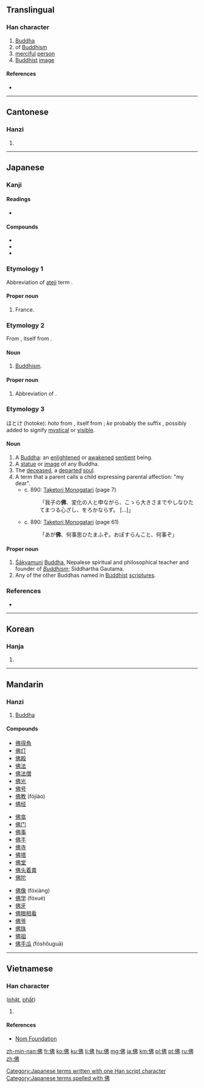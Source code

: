 {{also|仏}}
==Translingual==
{{stroke order|strokes=7}}

===Han character===
{{Han char|rn=9|rad=人|as=05|sn=7|four=2522<sub>7</sub>|canj=人中中弓 (OLLN)|ids=⿰[[亻]][[弗]]}}

# [[Buddha]]
# of [[Buddhism]]
# [[merciful]] [[person]]
# [[Buddhist]] [[image]]

====References====
* {{Han ref|kx=0099.040|dkj=00517|dj=0208.110|hdz=10140.030|uh=4F5B|ud=20315|bh=A6F2|bd=42738}}

----

==Cantonese==

===Hanzi===
{{yue-hanzi|jyut=[[bat6]], [[fat1]], [[fat6]]|y=bat6, fat1, fat6}}

# {{defn|lang=yue|sort=人05}}

----

==Japanese==

===Kanji===
{{ja-kanji|grade=n|rs=人05|style=ky|shin=仏}}

====Readings====
* {{ja-readings|on=[[ぶつ]] (butsu), [[ふつ]] (futsu), [[ほつ]] (hotsu)|kun=[[ほとけ]] (hotoke)}}

====Compounds====
* {{l|ja|佛陀|tr=ぶっだ, budda|gloss=[[Buddha]]}}
* {{l|ja|佛意|tr=ぶつい, butsui / ぶっち, bucchi|gloss=[[compassionate]] [[intent]]}}
* {{l|ja|佛印|tr=ふついん, futsuin|gloss=[[French Indochina]]}}

===Etymology 1===
Abbreviation of [[ateji]] term {{l|ja|佛蘭西|tr=ふらんす, Furansu|gloss=France}}.

====Proper noun====
{{ja-pos|ky|proper|hira=ふつ|rom=Futsu|shin=仏}}

# France.

===Etymology 2===
From {{etyl|zhx|ja|sort=ふつ'}} {{term|佛陀|tr=Fó​tuó|lang=cmn}}, itself from {{etyl|sa|ja|sort=ふつ'}} {{term|Buddha|lang=sa|sc=Latn}}.

====Noun====
{{ja-noun|ky|hira=ぶつ|rom=butsu|shin=仏}}

# [[Buddhism]].

====Proper noun====
{{ja-pos|ky|proper|hira=ぶつ|rom=Butsu|shin=仏}}

# Abbreviation of {{l|ja|佛陀|tr=ぶっだ, Budda|gloss=[[Buddha]]}}.

===Etymology 3===

ほとけ (hotoke): ''hoto'' from {{etyl|zhx|ja|sort=ふつ'}} {{term|佛陀|tr=Fó​tuó|lang=cmn}}, itself from {{etyl|sa|ja|sort=ふつ'}} {{term|Buddha|lang=sa|sc=Latn}}; ''ke'' probably the suffix {{term|気|tr=ke|lang=ja}}, possibly added to signify [[mystical]] or [[visible]].

====Noun====
{{ja-noun|ky|hira=ほとけ|rom=hotoke|shin=仏}}

# A [[Buddha]]: an [[enlightened]] or [[awakened]] [[sentient]] being.
# A [[statue]] or [[image]] of any Buddha.
# The [[deceased]], a [[departed]] [[soul]].
# A term that a parent calls a child expressing parental affection: "my dear".
#* c. 890: [[w:Taketori Monogatari|Taketori Monogatari]] (page 7)
#*: 「我子の'''佛'''、変化の人と申ながら、こゝら大きさまでやしなひたてまつる心ざし、をろかならず。 [...]」
#* c. 890: [[w:Taketori Monogatari|Taketori Monogatari]] (page 61)
#*: 「あが'''佛'''、何事思ひたまふぞ。おぼすらんこと、何事ぞ」

====Proper noun====
{{ja-pos|ky|proper|hira=ほとけ|rom=Hotoke|shin=仏}}

# [[Śākyamuni]] [[Buddha]], Nepalese spiritual and philosophical teacher and founder of ''[[Buddhism]]''; Siddhartha Gautama.
# Any of the other Buddhas named in [[Buddhist]] [[scripture]]s.

===References===

* {{reference-book
  | last = Horiuchi
  | first = Hideaki
  | coauthors = Ken Akiyama
  | title = [[w:Taketori Monogatari|Taketori Monogatari]] , [[w:Ise Monogatari|Ise Monogatari]]
  | publisher = [[w:Iwanami Shoten Publishing|Iwanami Shoten]]
  | year = 1997
  | location = Tōkyō
  | id = ISBN 4-00-240017-4
  }}

[[Category:Japanese terms written with one Han script character]]
[[Category:Japanese terms spelled with 佛]]
----

==Korean==

===Hanja===
{{ko-hanja|hangeul=[[불]], [[필]]|rv=bul, pil|mr=pul, p'il}}

# {{rfdef|lang=ko|sort=人05}}

----

==Mandarin==

===Hanzi===
{{cmn-hanzi|pin=[[fó]] ([[fo2]]), [[fú]] ([[fu2]])|wg=fo<sup>2</sup>, fu<sup>2</sup>}}

# [[Buddha]]

====Compounds====
{{top3}}
* [[佛得角]]
* [[佛灯]]
* [[佛殿]]
* [[佛法]]
* [[佛法僧]]
* [[佛光]]
* [[佛号]]
* [[佛教]] (fójiào)
* [[佛经]]
{{mid3}}
* [[佛龛]]
* [[佛门]]
* [[佛事]]
* [[佛手]]
* [[佛寺]]
* [[佛塔]]
* [[佛堂]]
* [[佛头着粪]]
* [[佛陀]]
{{mid3}}
* [[佛像]] (fóxiàng)
* [[佛学]] (fóxué)
* [[佛牙]]
* [[佛眼相看]]
* [[佛爷]]
* [[佛珠]]
* [[佛祖]]
* [[佛手瓜]] (fóshǒuguā)
{{bottom}}

----

==Vietnamese==

===Han character===
{{vi-hantu|rs=人05}} ([[phật]], [[phất]])

# {{rfdef|lang=vi|sort=人05}}

====References====
*[http://nomfoundation.org/common/nom_details.php?codepoint=4f5b Nom Foundation]

[[zh-min-nan:佛]]
[[fr:佛]]
[[ko:佛]]
[[ku:佛]]
[[li:佛]]
[[hu:佛]]
[[mg:佛]]
[[ja:佛]]
[[km:佛]]
[[pl:佛]]
[[pt:佛]]
[[ru:佛]]
[[zh:佛]]